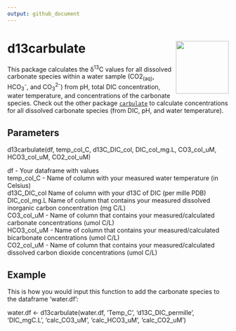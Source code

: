 ```yaml
---
output: github_document
---
```


# d13carbulate <img src="man/figures/d13carbulate_logo.png" width="120" align="right" />

This package calculates the δ^13^C values for all dissolved carbonate species within a water sample (CO2~(aq)~, HCO~3~^-^, and CO~3~^2-^) from pH, total DIC concentration, water temperature, and concentrations of the carbonate species. Check out the other package [`carbulate`](https://github.com/paukes/carbulate) to calculate concentrations for all dissolved carbonate species (from DIC, pH, and water temperature).  

## Parameters
d13carbulate(df, temp_col_C, d13C_DIC_col, DIC_col_mg.L, CO3_col_uM, HCO3_col_uM, CO2_col_uM)  

df - Your dataframe with values  
temp_col_C - Name of column with your measured water temperature (in Celsius)  
d13C_DIC_col Name of column with your d13C of DIC (per mille PDB)  
DIC_col_mg.L Name of column that contains your measured dissolved inorganic carbon concentration (mg C/L)  
CO3_col_uM - Name of column that contains your measured/calculated carbonate concentrations (umol C/L)  
HCO3_col_uM - Name of column that contains your measured/calculated bicarbonate concentrations (umol C/L)  
CO2_col_uM - Name of column that contains your measured/calculated dissolved carbon dioxide concentrations (umol C/L)  

## Example
This is how you would input this function to add the carbonate species to the dataframe 'water.df':  

water.df <- d13carbulate(water.df, 'Temp_C', 'd13C_DIC_permille', 'DIC_mgC.L', 'calc_CO3_uM', 'calc_HCO3_uM', 'calc_CO2_uM')
